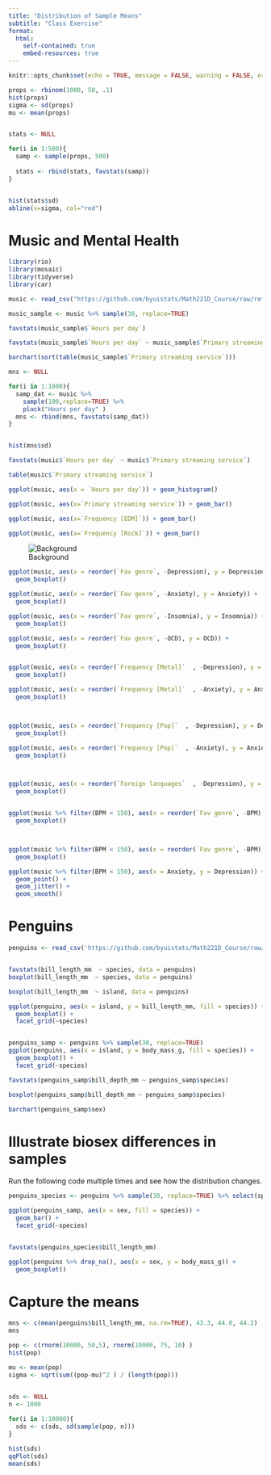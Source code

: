 ```yaml
---
title: "Distribution of Sample Means"
subtitle: "Class Exercise"
format:
  html:
    self-contained: true
    embed-resources: true
---
```


```r
knitr::opts_chunk$set(echo = TRUE, message = FALSE, warning = FALSE, error = TRUE)
```







```r

props <- rbinom(1000, 50, .1)
hist(props)
sigma <- sd(props)
mu <- mean(props)


stats <- NULL

for(i in 1:500){
  samp <- sample(props, 500)
  
  stats <- rbind(stats, favstats(samp))
}


hist(stats$sd)
abline(v=sigma, col="red")

```





# Music and Mental Health

```r
library(rio)
library(mosaic)
library(tidyverse)
library(car)

music <- read_csv("https://github.com/byuistats/Math221D_Course/raw/refs/heads/main/Data/music_and_mental_health_survey_results.csv")
```


```r

music_sample <- music %>% sample(30, replace=TRUE)

favstats(music_sample$`Hours per day`)

favstats(music_sample$`Hours per day` ~ music_sample$`Primary streaming service`)

barchart(sort(table(music_sample$`Primary streaming service`)))

```


```r
mns <- NULL

for(i in 1:1000){
  samp_dat <- music %>% 
    sample(100,replace=TRUE) %>% 
    pluck("Hours per day" )
  mns <- rbind(mns, favstats(samp_dat))
}


hist(mns$sd)


```


```r

favstats(music$`Hours per day` ~ music$`Primary streaming service`)

table(music$`Primary streaming service`)

ggplot(music, aes(x = `Hours per day`)) + geom_histogram()

ggplot(music, aes(x=`Primary streaming service`)) + geom_bar()

ggplot(music, aes(x=`Frequency [EDM]`)) + geom_bar()

ggplot(music, aes(x=`Frequency [Rock]`)) + geom_bar()


```

![Background](https://www.kaggle.com/datasets/catherinerasgaitis/mxmh-survey-results?resource=download)

```r

ggplot(music, aes(x = reorder(`Fav genre`, -Depression), y = Depression)) +
  geom_boxplot()

ggplot(music, aes(x = reorder(`Fav genre`, -Anxiety), y = Anxiety)) +
  geom_boxplot()

ggplot(music, aes(x = reorder(`Fav genre`, -Insomnia), y = Insomnia)) +
  geom_boxplot()

ggplot(music, aes(x = reorder(`Fav genre`, -OCD), y = OCD)) +
  geom_boxplot()



```



```r


ggplot(music, aes(x = reorder(`Frequency [Metal]`  , -Depression), y = Depression)) +
  geom_boxplot()

ggplot(music, aes(x = reorder(`Frequency [Metal]`  , -Anxiety), y = Anxiety)) +
  geom_boxplot()



ggplot(music, aes(x = reorder(`Frequency [Pop]`  , -Depression), y = Depression)) +
  geom_boxplot()

ggplot(music, aes(x = reorder(`Frequency [Pop]`  , -Anxiety), y = Anxiety)) +
  geom_boxplot()




```



```r

ggplot(music, aes(x = reorder(`Foreign languages`  , -Depression), y = Depression)) +
  geom_boxplot()


ggplot(music %>% filter(BPM < 150), aes(x = reorder(`Fav genre`, -BPM), y = BPM)) +
  geom_boxplot()



ggplot(music %>% filter(BPM < 150), aes(x = reorder(`Fav genre`, -BPM), y = BPM)) +
  geom_boxplot()

```


```r

ggplot(music %>% filter(BPM < 150), aes(x = Anxiety, y = Depression)) +
  geom_point() +
  geom_jitter() +
  geom_smooth()

```




# Penguins


```r

penguins <- read_csv('https://github.com/byuistats/Math221D_Course/raw/refs/heads/main/Data/penguins.csv')


favstats(bill_length_mm  ~ species, data = penguins)
boxplot(bill_length_mm  ~ species, data = penguins)

boxplot(bill_length_mm  ~ island, data = penguins)

ggplot(penguins, aes(x = island, y = bill_length_mm, fill = species)) +
  geom_boxplot() +
  facet_grid(~species)



```


```r

penguins_samp <- penguins %>% sample(30, replace=TRUE)
ggplot(penguins, aes(x = island, y = body_mass_g, fill = species)) +
  geom_boxplot() +
  facet_grid(~species)

favstats(penguins_samp$bill_depth_mm ~ penguins_samp$species)

boxplot(penguins_samp$bill_depth_mm ~ penguins_samp$species)

barchart(penguins_samp$sex)

```

# Illustrate biosex differences in samples

Run the following code multiple times and see how the distribution changes.

```r

penguins_species <- penguins %>% sample(30, replace=TRUE) %>% select(species, sex, bill_length_mm) %>% drop_na()

ggplot(penguins_samp, aes(x = sex, fill = species)) +
  geom_bar() +
  facet_grid(~species)


favstats(penguins_species$bill_length_mm)

ggplot(penguins %>% drop_na(), aes(x = sex, y = body_mass_g)) +
  geom_boxplot()

```

# Capture the means

```r

mns <- c(mean(penguins$bill_length_mm, na.rm=TRUE), 43.3, 44.0, 44.2)
mns

```






```r

pop <- c(rnorm(10000, 50,5), rnorm(10000, 75, 10) )
hist(pop)

mu <- mean(pop)
sigma <- sqrt(sum((pop-mu)^2 ) / (length(pop)))


sds <- NULL
n <- 1000
  
for(i in 1:10000){
  sds <- c(sds, sd(sample(pop, n)))
}

hist(sds)
qqPlot(sds)
mean(sds)

```




